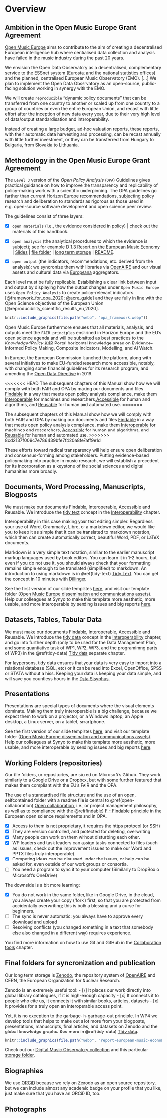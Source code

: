 # Overview {#overview}

## Ambition in the Open Music Europe Grant Agreement

[Open Music Europe](https://openmuse.dataobservatory.eu/) aims to contribute to the aim of creating a decentralised European intelligence hub where centralised data collection and analysis have failed in the music industry during the past 20 years. 

We envision the Open Data Observatory as a decentralised, complementary service to the ESSnet system (Eurostat and the national statistics offices) and the planned, centralised European Music Observatory (EMO). […]  We plan to implement the Open Data Observatory as an open-source, public-facing solution working in synergy with the EMO. 

We will create `reproducible` “dynamic policy documents” that can be transferred from one country to another or scaled up from one country to a group of countries or even the entire European Union, and recast with little effort after the inception of new data every year, due to their very high level of data/output standardisation and interoperability. 

Instead of creating a large budget, ad-hoc valuation reports, these reports, with their automatic data harvesting and processing, can be recast annually with little further investment, or they can be transferred from Hungary to Bulgaria, from Slovakia to Lithuania.

## Methodology in the Open Music Europe Grant Agreement

The `Level 3` version of the *Open Policy Analysis* (`OPA`) Guidelines gives practical guidance on how to improve the transparency and replicability of policy-making work with a scientific underpinning. The OPA guidelines go farther than current Horizon Europe recommendations, subjecting policy research and deliberation to standards as rigorous as those used in e.g. open-source software development and open science peer review. 

The guidelines consist of three layers: 

- [x] `open materials` (i.e., the evidence considered in policy) | check out the materials of this handbook. 

- [x] `open analysis` (the analytical procedures to which the evidence is subject); see for example [D 1.3 Report on the European Music Economy](https://openmuse.dataobservatory.eu/resources/report-european-music-economy/) | [Slides](https://openmuse.dataobservatory.eu/slides/report-european-music-economy/) | [file folder](https://github.com/dataobservatory-eu/report-european-music-economy) | [long term storage](https://zenodo.org/record/6464782#.ZCCWP9JBzlg) | [README](https://github.com/dataobservatory-eu/report-european-music-economy/blob/main/README.md). 

- [x] `open output` (the indicators, recommendations, etc. derived from the analysis): we syncronize them with libraries via [OpenAIRE](https://www.openaire.eu/) and our visual assets and cultural data via [Europeana](https://www.europeana.eu/en) aggregators.

Each level must be fully replicable. Establishing a clear link between input and output by displaying how the output changes under `Open Music Europe` uses `Open Policy Analysis` to create policy-relevant indicators. [@framework_for_opa_2020; @acre_guide] and they are fully in line with the Open Science objectives of the European Union 
[@reproducibility_scientific_results_eu_2020].

```r
knitr::include_graphics(file.path("webp", "opa_framework.webp"))
```

Open Music Europe furthermore ensures that all materials, analysis, and outputs meet the `FAIR principles` enshrined in Horizon Europe and the EU’s open science agenda and will be submitted as best practices to the *Knowledge4Policy* [K4P](https://knowledge4policy.ec.europa.eu/home_en) Portal horizontal knowledge areas on Evidence-Informed Policy Making, Composite Indicators, Modelling, and AI Watch. 

In Europe, the European Commission launched the  platform, along with several initiatives to make EU-funded research more accessible, notably, with changing some financial guidelines for its research program, and amending the [Open Data Directive](https://eur-lex.europa.eu/legal-content/EN/TXT/?uri=celex%3A32019L1024) in 2019.

<<<<<<< HEAD
The subsequent chapters of this Manual show how we will comply with both FAIR and OPA by making our documents and files [Findable](#findable) in a way that meets open policy analysis compliance, make them [Interoperable](#interoperability) for machines and researchers,[Accessible](#accessible) for human and algorithms, and [Reusable](#reuse) for human and automated use.
=======

The subsequent chapters of this Manual show how we will comply with both FAIR and OPA by making our documents and files [Findable](#findable) in a way that meets open policy analysis compliance, make them [Interoperable](#interoperability) for machines and researchers, [Accessible](#accessible) for human and algorithms, and [Reusable](#reuse) for human and automated use.
>>>>>>> 8cd2137f009c7e786439bfe7f420a8fe7aff9e1d

These efforts toward radical transparency will help ensure open deliberation and consensus-forming among stakeholders. Putting evidence-based policymaking into practice in music research, we will establish a precedent for its incorporation as a keystone of the social sciences and digital humanities more broadly.

## Documents, Word Processing, Manuscripts, Blogposts

We must make our documents Findable, Interoperable, Accessible and Reusable. We introduce the [tidy text](#interoperability-tidy-text) concept in the [Interoperability](#interoperability) chapter.

Interoperability in this case making your text editing simpler. Regardless your use of Word, Grammarly, Libre, or a markdown editor, we would like you to keep it as simple that it can be translated to markdown notation, which then can create automatically correct, beautiful Word, PDF, or LaTeX documents.

Markdown is a very simple text notation, similar to the earlier manuscript markup languages used by book editors. You can learn it in 1-2 hours, but even if you do not use it, you should always check that your formatting remains simple enough to be translated (simplified) to markdown. An introduction to using markdown is in \@ref(tidy-text) [Tidy Text](#tidy-text).  You can get the concept in 10 minutes with [Dillinger](#try-markdown).


::: {.rmdnote data-latex="{note}"}

See the first version of our slide templates [here](https://openmuse.dataobservatory.eu/slides/open-music-europe-document-template/), and visit our template folder ([Open Music Europe dissemination and communications assets](https://github.com/dataobservatory-eu/open_music_europe_templates/)). Help our colleagues at Synyo to make this template more aesthetic, more usable, and more interoperable by sending issues and big reports [here](https://github.com/dataobservatory-eu/open_music_europe_templates/issues).

:::


## Datasets, Tables, Tabular Data

We must make our documents Findable, Interoperable, Accessible and Reusable. We introduce the [tidy data](#interoperability-tidy-text) concept in the [Interoperability](#interoperability) chapter, and go into further depth (only to be used for the Data Management Plan, and some quantiative task of WP1, WP2, WP3, and the programimng parts of WP3) in the \@ref(tidy-data) [Tidy data](#tidy-data) separate chapter.

For laypersons, tidy data ensures that your data is very easy to import into a relational database (SQL, etc) or it can be read into Excel, OpenOffice, SPSS or STATA without a hiss. Keeping your data is keeping your data simple, and will save you countless hours in the [Data Sisyphus](https://dataandlyrics.com/post/2021-07-08-data-sisyphus/).

## Presentations

Presentations are special types of documents where the visual elements dominate. Making them truly interoperable is a big challenge, because we expect them to work on a projector, on a Windows laptop, an Apple desktop, a Linux server, on a tablet, smartphone. 

::: {.rmdnote data-latex="{note}"}

See the first version of our slide templates [here](https://openmuse.dataobservatory.eu/slides/open-music-europe-slide-template/), and visit our template folder ([Open Music Europe dissemination and communications assets](https://github.com/dataobservatory-eu/open_music_europe_templates/)). Help our colleagues at Synyo to make this template more aesthetic, more usable, and more interoperable by sending issues and big reports [here](https://github.com/dataobservatory-eu/open_music_europe_templates/issues).


:::

## Working Folders (repositories)

Our file folders, or repositories, are stored on Microsoft's Github.  They work similarly to a Google Drive or a Dropbox, but with some further featured that makes them compliant with the EU's FAIR and the OPA.

The use of a standardised file structure and the use of an open, selfcontained folder with a readme file is central to \@ref(open-collaboration)  [Open collaboration](#open-collaboration), i.e., or project management philosophy, as well as to compliance with the \@ref(findable) [F - Findable](#findable) principle in the European open science requirements and in OPA.  

- [x] Access to them is not proprietary, it requires the https protocol (or SSH)
- [x] They are version controlled, and protected for deleting, overwriting
- [x] Many people can work on them without disturbing each other.
- [x] WP leaders and task leaders can assign tasks connected to files (such as issues, check out the improvement issues to make our Word and PPTX files truly interoperable).
- [x] Competing ideas can be disussed under the issues, or help can be asked for, even outside of our work groups or consortia.
- [ ] You need a program to sync it to your computer (Similarly to DropBox o Microsoft's OneDrive)

The downside is a bit more learning:

- [x] You do not work in the same folder, like in Google Drive, in the cloud, you always create your copy ('fork') first, so that you are protected from accidentally overwriting; this is both a blessing and a curse for beginners.
- [ ] The sync is never automatic: you always have to approve every download and upload
- [ ] Resolving conflicts (you changed something in a text that somebody else also changed in a different way) requires experience.

You find more information on how to use Git and GitHub in the [Collaboration tools](#collaboration-tools) chapter.

## Final folders for syncronization and publication

Our long term storage is [Zenodo](), the repository system of [OpenAIRE](https://www.openaire.eu/) and 
CERN, the European Organization for Nuclear Research.

Zenodo is an extremely useful tool:
- [x] It places our work directly into global library catalogues, if it is high-enough capacity
- [x] It connects it to people who cite us, it connects it with similar books, articles, datasets
- [x] It provides for a truly open an interoperable access point.

Yet, it is no exception to the garbage-in-garbage-out principle. In WP4 we develop tools that helps to make out a lot more from your blogposts, presentations, manuscripts, final articles, and datasets on Zenodo and the global knowledge graphs. See more in \@ref(tidy-data) [Tidy data](#tidy-data).

```r
knitr::include_graphics(file.path("webp", "report-european-music-economy_0_1.webp"))
```
Check out our [Digital Music Observatory collection](https://zenodo.org/communities/music_observatory/) and this particular [storage folder](https://zenodo.org/record/6464990#.ZCCdGNJBzlg). 

## Biographies

We use [ORCiD](https://orcid.org/) because we rely on Zenodo as an open source repository, but we can include almost any academic badge on your profile that you like, just make sure that you have an ORCiD ID, too. 


## Photographs



